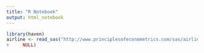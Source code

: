 ```yaml
---
title: "R Notebook"
output: html_notebook
---
```



```r
library(haven)
airline <- read_sas("http://www.principlesofeconometrics.com/sas/airline.sas7bdat", 
+     NULL)
```


